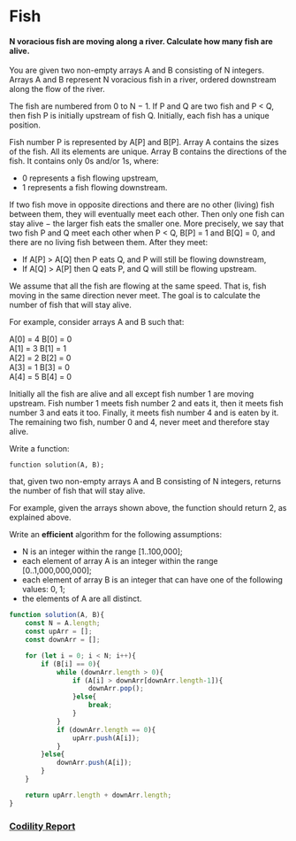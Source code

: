 # Fish
#### N voracious fish are moving along a river. Calculate how many fish are alive.

You are given two non-empty arrays A and B consisting of N integers. Arrays A and B represent N voracious fish in a river, ordered downstream along the flow of the river.

The fish are numbered from 0 to N − 1. If P and Q are two fish and P < Q, then fish P is initially upstream of fish Q. Initially, each fish has a unique position.

Fish number P is represented by A[P] and B[P]. Array A contains the sizes of the fish. All its elements are unique. Array B contains the directions of the fish. It contains only 0s and/or 1s, where:

- 0 represents a fish flowing upstream,
- 1 represents a fish flowing downstream.

If two fish move in opposite directions and there are no other (living) fish between them, they will eventually meet each other. Then only one fish can stay alive − the larger fish eats the smaller one. More precisely, we say that two fish P and Q meet each other when P < Q, B[P] = 1 and B[Q] = 0, and there are no living fish between them. After they meet:

- If A[P] > A[Q] then P eats Q, and P will still be flowing downstream,
- If A[Q] > A[P] then Q eats P, and Q will still be flowing upstream.

We assume that all the fish are flowing at the same speed. That is, fish moving in the same direction never meet. The goal is to calculate the number of fish that will stay alive.

For example, consider arrays A and B such that:

  A[0] = 4    B[0] = 0  
  A[1] = 3    B[1] = 1  
  A[2] = 2    B[2] = 0  
  A[3] = 1    B[3] = 0  
  A[4] = 5    B[4] = 0  

Initially all the fish are alive and all except fish number 1 are moving upstream. Fish number 1 meets fish number 2 and eats it, then it meets fish number 3 and eats it too. Finally, it meets fish number 4 and is eaten by it. The remaining two fish, number 0 and 4, never meet and therefore stay alive.

Write a function:

    function solution(A, B);

that, given two non-empty arrays A and B consisting of N integers, returns the number of fish that will stay alive.

For example, given the arrays shown above, the function should return 2, as explained above.

Write an **efficient** algorithm for the following assumptions:

- N is an integer within the range [1..100,000];
- each element of array A is an integer within the range [0..1,000,000,000];
- each element of array B is an integer that can have one of the following values: 0, 1;
- the elements of A are all distinct.

```javascript
function solution(A, B){
    const N = A.length;
    const upArr = [];
    const downArr = [];

    for (let i = 0; i < N; i++){
        if (B[i] == 0){
            while (downArr.length > 0){
                if (A[i] > downArr[downArr.length-1]){
                    downArr.pop();
                }else{
                    break;
                }
            }
            if (downArr.length == 0){
                upArr.push(A[i]);
            }
        }else{
            downArr.push(A[i]);
        }
    }

    return upArr.length + downArr.length;
}
```

### [Codility Report](https://app.codility.com/demo/results/training9FAS54-NHT/)

